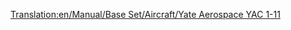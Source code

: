[[Translation:en/Manual/Base Set/Aircraft/Yate Aerospace YAC 1-11]]

{{fr/Avion|Nom=Yate Aerospace YAC 1-11
|Image=[[File:en/BritishAerospaceBAC1-11.png|Yate Aerospace YAC 1-11]]
|Coût=32 812 (65 624)
|Vitesse=947 km/h (592 MPH)
|Entretien=3 796 (7 592)
|Conception=1963
|Vie=22
|Capacité=95 passagers & 10 sacs de courrier
|Description=Un petit avion avec de faibles coûts de maintenance.
|Réalité=[https://www.wikipedia.org/wiki/fr:BAC One-Eleven British Aerospace BAC 1-11]
}}